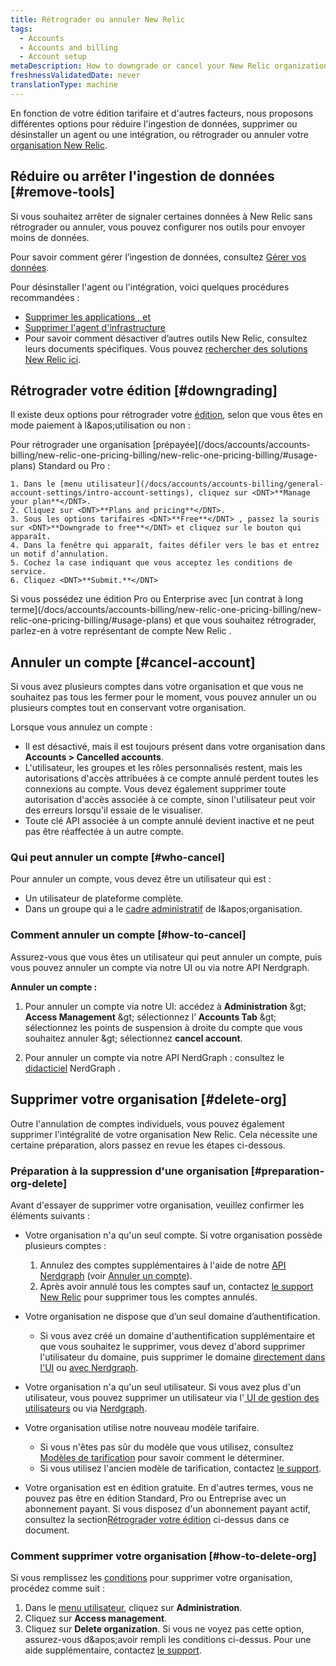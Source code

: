 ```yaml
---
title: Rétrograder ou annuler New Relic
tags:
  - Accounts
  - Accounts and billing
  - Account setup
metaDescription: How to downgrade or cancel your New Relic organization.
freshnessValidatedDate: never
translationType: machine
---
```


En fonction de votre édition tarifaire et d&apos;autres facteurs, nous proposons différentes options pour réduire l&apos;ingestion de données, supprimer ou désinstaller un agent ou une intégration, ou rétrograder ou annuler votre [organisation New Relic](/docs/accounts/accounts-billing/new-relic-one-pricing-users/new-relic-account-structure).

## Réduire ou arrêter l&apos;ingestion de données [#remove-tools]

Si vous souhaitez arrêter de signaler certaines données à New Relic sans rétrograder ou annuler, vous pouvez configurer nos outils pour envoyer moins de données.

Pour savoir comment gérer l’ingestion de données, consultez [Gérer vos données](/docs/telemetry-data-platform/get-data-new-relic/manage-data/manage-your-data).

Pour désinstaller l&apos;agent ou l&apos;intégration, voici quelques procédures recommandées :

* [Supprimer les applications <InlinePopover type="apm" />, <InlinePopover type="browser" />et<InlinePopover type="mobile" />](/docs/apm/new-relic-apm/maintenance/remove-applications-new-relic/)
* [Supprimer l&apos;agent d&apos;infrastructure](/docs/infrastructure/install-infrastructure-agent/update-or-uninstall/uninstall-infrastructure-agent/)
* Pour savoir comment désactiver d’autres outils New Relic, consultez leurs documents spécifiques. Vous pouvez [rechercher des solutions New Relic ici](https://newrelic.com/instant-observability/).

## Rétrograder votre édition [#downgrading]

Il existe deux options pour rétrograder votre [édition](/docs/accounts/accounts-billing/new-relic-one-pricing-billing/new-relic-one-pricing-billing/#editions), selon que vous êtes en mode paiement à l&amp;apos;utilisation ou non :

<CollapserGroup>
  <Collapser id="payg-downgrade" title="Organisation à paiement à l'utilisation">
    Pour rétrograder une organisation [prépayée](/docs/accounts/accounts-billing/new-relic-one-pricing-billing/new-relic-one-pricing-billing/#usage-plans) Standard ou Pro :

    1. Dans le [menu utilisateur](/docs/accounts/accounts-billing/general-account-settings/intro-account-settings), cliquez sur <DNT>**Manage your plan**</DNT>.
    2. Cliquez sur <DNT>**Plans and pricing**</DNT>.
    3. Sous les options tarifaires <DNT>**Free**</DNT> , passez la souris sur <DNT>**Downgrade to free**</DNT> et cliquez sur le bouton qui apparaît.
    4. Dans la fenêtre qui apparaît, faites défiler vers le bas et entrez un motif d’annulation.
    5. Cochez la case indiquant que vous acceptez les conditions de service.
    6. Cliquez <DNT>**Submit.**</DNT>
  </Collapser>

  <Collapser id="contract-downgrade" title="Organisation avec contrats">
    Si vous possédez une édition Pro ou Enterprise avec [un contrat à long terme](/docs/accounts/accounts-billing/new-relic-one-pricing-billing/new-relic-one-pricing-billing/#usage-plans) et que vous souhaitez rétrograder, parlez-en à votre représentant de compte New Relic .
  </Collapser>
</CollapserGroup>

## Annuler un compte [#cancel-account]

Si vous avez plusieurs comptes dans votre organisation et que vous ne souhaitez pas tous les fermer pour le moment, vous pouvez annuler un ou plusieurs comptes tout en conservant votre organisation.

Lorsque vous annulez un compte :

* Il est désactivé, mais il est toujours présent dans votre organisation dans **Accounts &gt; Cancelled accounts**.
* L&apos;utilisateur, les groupes et les rôles personnalisés restent, mais les autorisations d&apos;accès attribuées à ce compte annulé perdent toutes les connexions au compte. Vous devez également supprimer toute autorisation d&apos;accès associée à ce compte, sinon l&apos;utilisateur peut voir des erreurs lorsqu&apos;il essaie de le visualiser.
* Toute clé API associée à un compte annulé devient inactive et ne peut pas être réaffectée à un autre compte.

### Qui peut annuler un compte [#who-cancel]

Pour annuler un compte, vous devez être un utilisateur qui est :

* Un utilisateur de plateforme complète.
* Dans un groupe qui a le [cadre administratif](/docs/accounts/accounts-billing/new-relic-one-user-management/user-management-concepts/#admin-settings) de l&amp;apos;organisation.

### Comment annuler un compte [#how-to-cancel]

Assurez-vous que vous êtes un utilisateur qui peut annuler un compte, puis vous pouvez annuler un compte via notre UI ou via notre API Nerdgraph.

**Annuler un compte :**

1. Pour annuler un compte via notre UI: accédez à **Administration** &amp;gt; **Access Management** &amp;gt; sélectionnez l’ **Accounts Tab** &amp;gt; sélectionnez les points de suspension à droite du compte que vous souhaitez annuler &amp;gt; sélectionnez **cancel account**.

2. Pour annuler un compte via notre API NerdGraph : consultez le [didacticiel](/docs/apis/nerdgraph/examples/manage-accounts-nerdgraph) NerdGraph .

## Supprimer votre organisation [#delete-org]

Outre l&apos;annulation de comptes individuels, vous pouvez également supprimer l&apos;intégralité de votre organisation New Relic. Cela nécessite une certaine préparation, alors passez en revue les étapes ci-dessous.

### Préparation à la suppression d&apos;une organisation [#preparation-org-delete]

Avant d&apos;essayer de supprimer votre organisation, veuillez confirmer les éléments suivants :

* Votre organisation n&apos;a qu&apos;un seul compte. Si votre organisation possède plusieurs comptes :

  1. Annulez des comptes supplémentaires à l&apos;aide de notre [API Nerdgraph](/docs/apis/nerdgraph/examples/manage-accounts-nerdgraph) (voir [Annuler un compte](#cancel-account)).
  2. Après avoir annulé tous les comptes sauf un, contactez [le support New Relic](/docs/using-new-relic/welcome-new-relic/get-started/find-help-use-support-portal) pour supprimer tous les comptes annulés.

* Votre organisation ne dispose que d’un seul domaine d’authentification.
  * Si vous avez créé un domaine d&apos;authentification supplémentaire et que vous souhaitez le supprimer, vous devez d&apos;abord supprimer l&apos;utilisateur du domaine, puis supprimer le domaine [directement dans l&apos;UI](https://forum.newrelic.com/s/hubtopic/aAXPh0000006Wd7OAE/delete-authentication-domains) ou [avec Nerdgraph](https://forum.newrelic.com/s/hubtopic/aAXPh000000664LOAQ/api-endpoint-to-delete-authentication-domains).

* Votre organisation n&apos;a qu&apos;un seul utilisateur. Si vous avez plus d&apos;un utilisateur, vous pouvez supprimer un utilisateur via l&apos;[ UI de gestion des utilisateurs](/docs/accounts/accounts-billing/new-relic-one-user-management/user-management-ui-and-tasks/#delete-users) ou via [Nerdgraph](/docs/apis/nerdgraph/examples/nerdgraph-manage-users/#delete-users).

* Votre organisation utilise notre nouveau modèle tarifaire.

  * Si vous n&apos;êtes pas sûr du modèle que vous utilisez, consultez [Modèles de tarification](/docs/accounts/original-accounts-billing/original-product-based-pricing/overview-pricing-models/#determine-pricing) pour savoir comment le déterminer.
  * Si vous utilisez l&apos;ancien modèle de tarification, contactez [le support](/docs/using-new-relic/welcome-new-relic/get-started/find-help-use-support-portal).

* Votre organisation est en édition gratuite. En d&apos;autres termes, vous ne pouvez pas être en édition Standard, Pro ou Entreprise avec un abonnement payant. Si vous disposez d&apos;un abonnement payant actif, consultez la section[Rétrograder votre édition](#downgrading) ci-dessus dans ce document.

### Comment supprimer votre organisation [#how-to-delete-org]

Si vous remplissez les [conditions](#delete-org) pour supprimer votre organisation, procédez comme suit :

1. Dans le [menu utilisateur](/docs/accounts/accounts-billing/general-account-settings/intro-account-settings), cliquez sur <DNT>**Administration**</DNT>.
2. Cliquez sur <DNT>**Access management**</DNT>.
3. Cliquez sur <DNT>**Delete organization**</DNT>. Si vous ne voyez pas cette option, assurez-vous d&amp;apos;avoir rempli les conditions ci-dessus. Pour une aide supplémentaire, contactez [le support](/docs/using-new-relic/welcome-new-relic/get-started/find-help-use-support-portal).